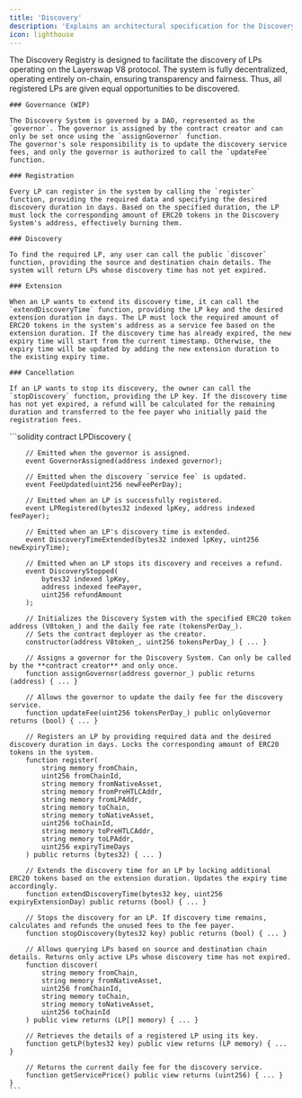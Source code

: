 ```yaml
---
title: 'Discovery'
description: 'Explains an architectural specification for the Discovery Registry'
icon: lighthouse
---
```


<Tabs>
  <Tab title="Overview">
    The Discovery Registry is designed to facilitate the discovery of LPs operating on the Layerswap V8 protocol. The system is fully decentralized, operating entirely on-chain, ensuring transparency and fairness. Thus, all registered LPs are given equal opportunities to be discovered.

    ### Governance (WIP)

    The Discovery System is governed by a DAO, represented as the `governor`. The governor is assigned by the contract creator and can only be set once using the `assignGovernor` function. 
    The governor's sole responsibility is to update the discovery service fees, and only the governor is authorized to call the `updateFee` function.

    ### Registration

    Every LP can register in the system by calling the `register` function, providing the required data and specifying the desired discovery duration in days. Based on the specified duration, the LP must lock the corresponding amount of ERC20 tokens in the Discovery System's address, effectively burning them.

    ### Discovery

    To find the required LP, any user can call the public `discover` function, providing the source and destination chain details. The system will return LPs whose discovery time has not yet expired.

    ### Extension

    When an LP wants to extend its discovery time, it can call the `extendDiscoveryTime` function, providing the LP key and the desired extension duration in days. The LP must lock the required amount of ERC20 tokens in the system's address as a service fee based on the extension duration. If the discovery time has already expired, the new expiry time will start from the current timestamp. Otherwise, the expiry time will be updated by adding the new extension duration to the existing expiry time.

    ### Cancellation

    If an LP wants to stop its discovery, the owner can call the `stopDiscovery` function, providing the LP key. If the discovery time has not yet expired, a refund will be calculated for the remaining duration and transferred to the fee payer who initially paid the registration fees.

  </Tab>
  <Tab title="Code">
    ```solidity
    contract LPDiscovery {

        // Emitted when the governor is assigned.
        event GovernorAssigned(address indexed governor);
        
        // Emitted when the discovery `service fee` is updated.
        event FeeUpdated(uint256 newFeePerDay);

        // Emitted when an LP is successfully registered.
        event LPRegistered(bytes32 indexed lpKey, address indexed feePayer);

        // Emitted when an LP's discovery time is extended.
        event DiscoveryTimeExtended(bytes32 indexed lpKey, uint256 newExpiryTime);

        // Emitted when an LP stops its discovery and receives a refund.
        event DiscoveryStopped(
            bytes32 indexed lpKey,
            address indexed feePayer,
            uint256 refundAmount
        );

        // Initializes the Discovery System with the specified ERC20 token address (V8token_) and the daily fee rate (tokensPerDay_).
        // Sets the contract deployer as the creator.
        constructor(address V8token_, uint256 tokensPerDay_) { ... }

        // Assigns a governor for the Discovery System. Can only be called by the **contract creator** and only once.
        function assignGovernor(address governor_) public returns (address) { ... }

        // Allows the governor to update the daily fee for the discovery service.
        function updateFee(uint256 tokensPerDay_) public onlyGovernor returns (bool) { ... }

        // Registers an LP by providing required data and the desired discovery duration in days. Locks the corresponding amount of ERC20 tokens in the system.
        function register(
            string memory fromChain,
            uint256 fromChainId,
            string memory fromNativeAsset,
            string memory fromPreHTLCAddr,
            string memory fromLPAddr,
            string memory toChain,
            string memory toNativeAsset,
            uint256 toChainId,
            string memory toPreHTLCAddr,
            string memory toLPAddr,
            uint256 expiryTimeDays
        ) public returns (bytes32) { ... }

        // Extends the discovery time for an LP by locking additional ERC20 tokens based on the extension duration. Updates the expiry time accordingly.
        function extendDiscoveryTime(bytes32 key, uint256 expiryExtensionDay) public returns (bool) { ... }

        // Stops the discovery for an LP. If discovery time remains, calculates and refunds the unused fees to the fee payer.
        function stopDiscovery(bytes32 key) public returns (bool) { ... }

        // Allows querying LPs based on source and destination chain details. Returns only active LPs whose discovery time has not expired.
        function discover(
            string memory fromChain,
            string memory fromNativeAsset,
            uint256 fromChainId,
            string memory toChain,
            string memory toNativeAsset,
            uint256 toChainId
        ) public view returns (LP[] memory) { ... }

        // Retrieves the details of a registered LP using its key.
        function getLP(bytes32 key) public view returns (LP memory) { ... }

        // Returns the current daily fee for the discovery service.
        function getServicePrice() public view returns (uint256) { ... }
    }
    ```
  </Tab>
</Tabs>